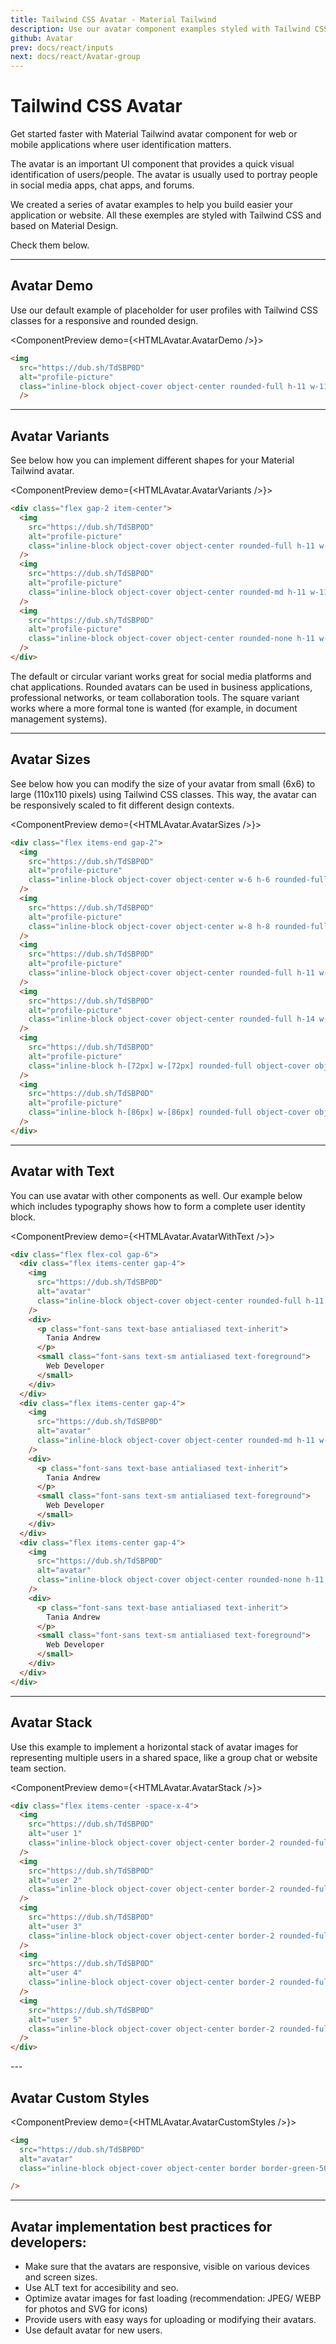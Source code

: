 ```yaml
---
title: Tailwind CSS Avatar - Material Tailwind
description: Use our avatar component examples styled with Tailwind CSS to add a quick visual identification of users or people.
github: Avatar
prev: docs/react/inputs
next: docs/react/Avatar-group
---
```


# Tailwind CSS Avatar

Get started faster with Material Tailwind avatar component for web or mobile applications where user identification matters.

The avatar is an important UI component that provides a quick visual identification of users/people. The avatar is usually used to portray people in social media apps, chat apps, and forums.

We created a series of avatar examples to help you build easier your application or website. All these exemples are styled with Tailwind CSS and based on Material Design.

Check them below.

---

## Avatar Demo

Use our default example of placeholder for user profiles with Tailwind CSS classes for a responsive and rounded design.

<ComponentPreview demo={<HTMLAvatar.AvatarDemo />}>
```html
<img
  src="https://dub.sh/TdSBP0D"
  alt="profile-picture"
  class="inline-block object-cover object-center rounded-full h-11 w-11"
  />
```
</ComponentPreview>

---

## Avatar Variants

See below how you can implement different shapes for your Material Tailwind avatar.

<ComponentPreview demo={<HTMLAvatar.AvatarVariants />}>
```html
<div class="flex gap-2 item-center">
  <img
    src="https://dub.sh/TdSBP0D"
    alt="profile-picture"
    class="inline-block object-cover object-center rounded-full h-11 w-11"
  />
  <img
    src="https://dub.sh/TdSBP0D"
    alt="profile-picture"
    class="inline-block object-cover object-center rounded-md h-11 w-11"
  />
  <img
    src="https://dub.sh/TdSBP0D"
    alt="profile-picture"
    class="inline-block object-cover object-center rounded-none h-11 w-11"
  />
</div>
```
</ComponentPreview>

<p className="text-foreground antialiased mt-4">The default or circular variant works great for social media platforms and chat applications. Rounded avatars can be used in business applications, professional networks, or team collaboration tools. The square variant works where a more formal tone is wanted (for example, in document management systems).</p>

---

## Avatar Sizes

See below how you can modify the size of your avatar from small (6x6) to large (110x110 pixels) using Tailwind CSS classes. This way, the avatar can be responsively scaled to fit different design contexts.

<ComponentPreview demo={<HTMLAvatar.AvatarSizes />}>
```html
<div class="flex items-end gap-2">
  <img
    src="https://dub.sh/TdSBP0D"
    alt="profile-picture"
    class="inline-block object-cover object-center w-6 h-6 rounded-full"
  />
  <img
    src="https://dub.sh/TdSBP0D"
    alt="profile-picture"
    class="inline-block object-cover object-center w-8 h-8 rounded-full"
  />
  <img
    src="https://dub.sh/TdSBP0D"
    alt="profile-picture"
    class="inline-block object-cover object-center rounded-full h-11 w-11"
  />
  <img
    src="https://dub.sh/TdSBP0D"
    alt="profile-picture"
    class="inline-block object-cover object-center rounded-full h-14 w-14"
  />
  <img
    src="https://dub.sh/TdSBP0D"
    alt="profile-picture"
    class="inline-block h-[72px] w-[72px] rounded-full object-cover object-center"
  />
  <img
    src="https://dub.sh/TdSBP0D"
    alt="profile-picture"
    class="inline-block h-[86px] w-[86px] rounded-full object-cover object-center"
  />
</div>
```
</ComponentPreview>

---

## Avatar with Text

You can use avatar with other components as well. Our example below which includes typography shows how to form a complete user identity block.

<ComponentPreview demo={<HTMLAvatar.AvatarWithText />}>
```html
<div class="flex flex-col gap-6">
  <div class="flex items-center gap-4">
    <img
      src="https://dub.sh/TdSBP0D"
      alt="avatar"
      class="inline-block object-cover object-center rounded-full h-11 w-11"
    />
    <div>
      <p class="font-sans text-base antialiased text-inherit">
        Tania Andrew
      </p>
      <small class="font-sans text-sm antialiased text-foreground">
        Web Developer
      </small>
    </div>
  </div>
  <div class="flex items-center gap-4">
    <img
      src="https://dub.sh/TdSBP0D"
      alt="avatar"
      class="inline-block object-cover object-center rounded-md h-11 w-11"
    />
    <div>
      <p class="font-sans text-base antialiased text-inherit">
        Tania Andrew
      </p>
      <small class="font-sans text-sm antialiased text-foreground">
        Web Developer
      </small>
    </div>
  </div>
  <div class="flex items-center gap-4">
    <img
      src="https://dub.sh/TdSBP0D"
      alt="avatar"
      class="inline-block object-cover object-center rounded-none h-11 w-11"
    />
    <div>
      <p class="font-sans text-base antialiased text-inherit">
        Tania Andrew
      </p>
      <small class="font-sans text-sm antialiased text-foreground">
        Web Developer
      </small>
    </div>
  </div>
</div>
```
</ComponentPreview>

---

## Avatar Stack

Use this example to implement a horizontal stack of avatar images for representing multiple users in a shared space, like a group chat or website team section.

<ComponentPreview demo={<HTMLAvatar.AvatarStack />}>
```html
<div class="flex items-center -space-x-4">
  <img
    src="https://dub.sh/TdSBP0D"
    alt="user 1"
    class="inline-block object-cover object-center border-2 rounded-full h-11 w-11 border-secondary hover:z-10 focus:z-10"
  />
  <img
    src="https://dub.sh/TdSBP0D"
    alt="user 2"
    class="inline-block object-cover object-center border-2 rounded-full h-11 w-11 border-secondary hover:z-10 focus:z-10"
  />
  <img
    src="https://dub.sh/TdSBP0D"
    alt="user 3"
    class="inline-block object-cover object-center border-2 rounded-full h-11 w-11 border-secondary hover:z-10 focus:z-10"
  />
  <img
    src="https://dub.sh/TdSBP0D"
    alt="user 4"
    class="inline-block object-cover object-center border-2 rounded-full h-11 w-11 border-secondary hover:z-10 focus:z-10"
  />
  <img
    src="https://dub.sh/TdSBP0D"
    alt="user 5"
    class="inline-block object-cover object-center border-2 rounded-full h-11 w-11 border-secondary hover:z-10 focus:z-10"
  />
</div>
```
</ComponentPreview>
---

## Avatar Custom Styles

<ComponentPreview demo={<HTMLAvatar.AvatarCustomStyles />}>
```html
<img
  src="https://dub.sh/TdSBP0D"
  alt="avatar"
  class="inline-block object-cover object-center border border-green-500 rounded-full h-14 w-14 ring-4 ring-green-500/20"

/>
```
</ComponentPreview>

---

## Avatar implementation best practices for developers:
<ul className="space-y-2 list-disc list-outside text-foreground antialiased mt-4 ml-4">
<li>Make sure that the avatars are responsive, visible on various devices and screen sizes.</li>
<li>Use ALT text for accesibility and seo.</li>
<li>Optimize avatar images for fast loading (recommendation: JPEG/ WEBP for photos and SVG for icons)</li>
<li>Provide users with easy ways for uploading or modifying their avatars.</li>
<li>Use default avatar for new users.</li>
</ul>